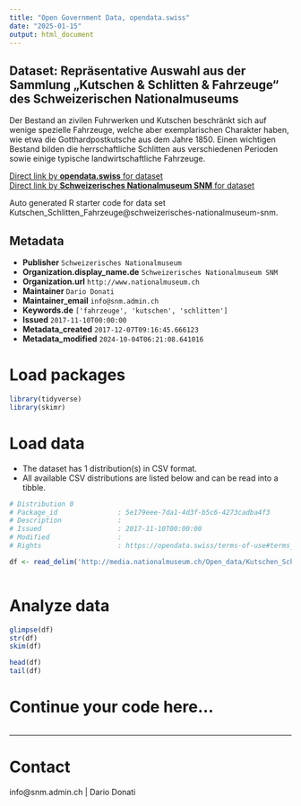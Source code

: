 ```yaml
---
title: "Open Government Data, opendata.swiss"
date: "2025-01-15"
output: html_document
---
```


## Dataset: Repräsentative Auswahl aus der Sammlung „Kutschen & Schlitten & Fahrzeuge“ des Schweizerischen Nationalmuseums

Der Bestand an zivilen Fuhrwerken und Kutschen beschränkt sich auf wenige spezielle Fahrzeuge, welche aber exemplarischen Charakter haben, wie etwa die Gotthardpostkutsche aus dem Jahre 1850. Einen wichtigen Bestand bilden die herrschaftliche Schlitten aus verschiedenen Perioden sowie einige typische landwirtschaftliche Fahrzeuge.

[Direct link by **opendata.swiss** for dataset](https://opendata.swiss/de/dataset/kutschen_schlitten_fahrzeuge)<br>
[Direct link by **Schweizerisches Nationalmuseum SNM** for dataset](https://www.nationalmuseum.ch/sammlung_online/)

Auto generated R starter code for data set Kutschen_Schlitten_Fahrzeuge@schweizerisches-nationalmuseum-snm.

## Metadata

- **Publisher** `Schweizerisches Nationalmuseum`
- **Organization.display_name.de** `Schweizerisches Nationalmuseum SNM`
- **Organization.url** `http://www.nationalmuseum.ch`
- **Maintainer** `Dario Donati`
- **Maintainer_email** `info@snm.admin.ch`
- **Keywords.de** `['fahrzeuge', 'kutschen', 'schlitten']`
- **Issued** `2017-11-10T00:00:00`
- **Metadata_created** `2017-12-07T09:16:45.666123`
- **Metadata_modified** `2024-10-04T06:21:08.641016`


# Load packages

```r

library(tidyverse)
library(skimr)

```

# Load data

-   The dataset has 1 distribution(s) in CSV format.
-   All available CSV distributions are listed below and can be read into a tibble.

```r

# Distribution 0
# Package_id               : 5e179eee-7da1-4d3f-b5c6-4273cadba4f3
# Description              : 
# Issued                   : 2017-11-10T00:00:00
# Modified                 : 
# Rights                   : https://opendata.swiss/terms-of-use#terms_by

df <- read_delim('http://media.nationalmuseum.ch/Open_data/Kutschen_Schlitten_Fahrzeuge.csv')



```

# Analyze data

```r

glimpse(df)
str(df)
skim(df)

head(df)
tail(df)

```

# Continue your code here...

```r

```

------------------------------------------------------------------------

# Contact

info@snm.admin.ch | Dario Donati
